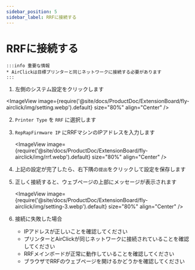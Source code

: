 ```yaml
---
sidebar_position: 5
sidebar_label: RRFに接続する
---
```


# RRFに接続する

    :::info 重要な情報
    * AirClickは目標プリンターと同じネットワークに接続する必要があります
    :::

1. 左側のシステム設定をクリックします
    
<ImageView image={require('@site/docs/ProductDoc/ExtensionBoard/fly-airclick/img/setting.webp').default} size="80%" align="Center" />

2. `Printer Type` を `RRF` に選択します
3. `RepRapFirmware IP` にRRFマシンのIPアドレスを入力します

    <ImageView image={require('@site/docs/ProductDoc/ExtensionBoard/fly-airclick/img/rrf.webp').default} size="80%" align="Center" />

4. 上記の設定が完了したら、右下隅の`提出`をクリックして設定を保存します
5. 正しく接続すると、ウェブページの上部にメッセージが表示されます

     <ImageView image={require('@site/docs/ProductDoc/ExtensionBoard/fly-airclick/img/setting-3.webp').default} size="80%" align="Center" />

6. 接続に失敗した場合
    - IPアドレスが正しいことを確認してください
    - プリンターとAirClickが同じネットワークに接続されていることを確認してください
    - RRFメインボードが正常に動作していることを確認してください
    - ブラウザでRRFのウェブページを開けるかどうかを確認してください
